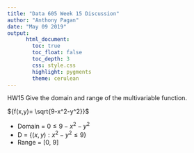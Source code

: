 ```yaml
---
title: "Data 605 Week 15 Discussion"
author: "Anthony Pagan"
date: "May 09 2019"
output: 
      html_document:
        toc: true
        toc_float: false
        toc_depth: 3
        css: style.css
        highlight: pygments
        theme: cerulean
---
```


HW15
Give the domain and range of the multivariable function.

${f(x,y)= \sqrt{9-x^2-y^2}}$ 

 * Domain = ${0 \leq{9-x^2-y^2}}$ 
 * D = {$(x,y):{{x^2-y^2}\leq9}$}
 * Range  = [0, 9]
 
